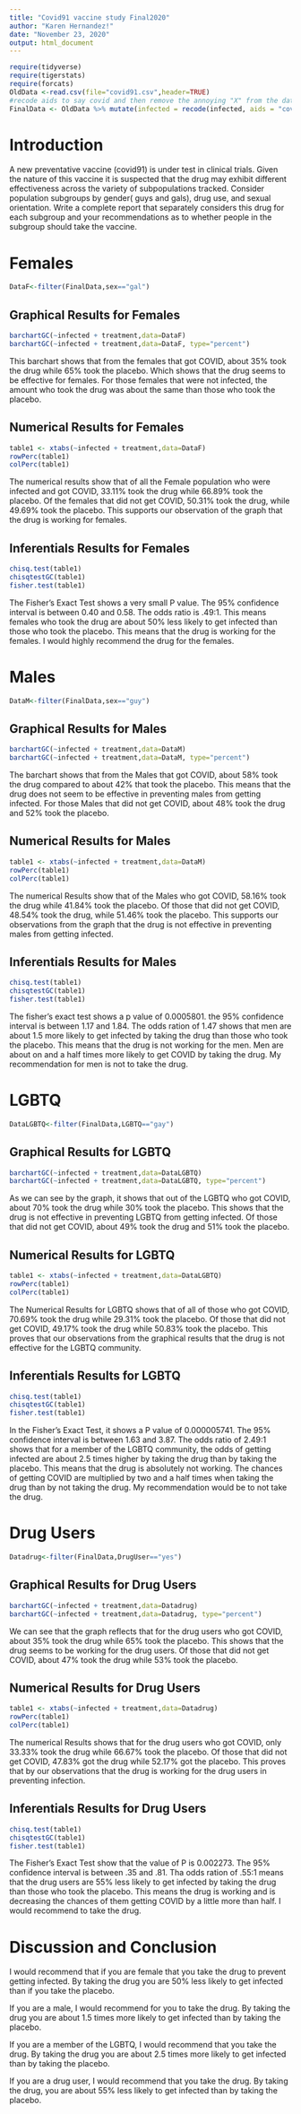 ```yaml
---
title: "Covid91 vaccine study Final2020"
author: "Karen Hernandez!"
date: "November 23, 2020"
output: html_document
---
```


```r
require(tidyverse)
require(tigerstats)
require(forcats)
OldData <-read.csv(file="covid91.csv",header=TRUE)
#recode aids to say covid and then remove the annoying "X" from the dataframe
FinalData <- OldData %>% mutate(infected = recode(infected, aids = "covid", none = "OK" )) %>% select(-one_of("X"))
```

# Introduction

<!--In this section you explain what you are trying to show.  Where did the data come from?  What is the research or other question you are trying to answer?.  If you skimp in this section expect to be marked down in your grade. Paint a picture of the project a couple of paragraphs is expected!-->

A new  preventative vaccine (covid91) is under test in clinical trials. Given the nature of this vaccine it is suspected that the drug may exhibit different effectiveness across the variety of subpopulations tracked. Consider population subgroups by gender( guys and gals), drug use, and sexual orientation. Write a complete report that separately considers this drug for each subgroup and your recommendations as to whether people in the subgroup should take the vaccine.

# Females 

```r
DataF<-filter(FinalData,sex=="gal")
```


## Graphical Results for Females 

```r
barchartGC(~infected + treatment,data=DataF)
barchartGC(~infected + treatment,data=DataF, type="percent")

```

This barchart shows that from the females that got COVID, about 35% took the drug while 65% took the placebo. Which shows that the drug seems to be effective for females. For those females that were not infected, the amount who took the drug was about the same than those who took the placebo. 


## Numerical Results for Females 

```r
table1 <- xtabs(~infected + treatment,data=DataF)
rowPerc(table1)
colPerc(table1)
```

The numerical results show that of all the Female population who were infected and got COVID, 33.11% took the drug while 66.89% took the placebo. Of the females that did not get COVID, 50.31% took the drug, while 49.69% took the placebo. This supports our observation of the graph that the drug is working for females. 


## Inferentials Results for Females 

```r
chisq.test(table1)
chisqtestGC(table1)
fisher.test(table1)
```

The Fisher's Exact Test shows a very small P value. The 95% confidence interval is between 0.40 and 0.58. The odds ratio is .49:1. This means females who took the drug are about 50% less likely to get infected than those who took the placebo. This means that the drug is working for the females. I would highly recommend the drug for the females.

# Males 

```r
DataM<-filter(FinalData,sex=="guy")
```

## Graphical Results for Males 

```r
barchartGC(~infected + treatment,data=DataM)
barchartGC(~infected + treatment,data=DataM, type="percent")

```

The barchart shows that from the Males that got COVID, about 58% took the drug compared to about 42% that took the placebo. This means that the drug does not seem to be effective in preventing males from getting infected. For those Males that did not get COVID, about 48% took the drug and 52% took the placebo. 

## Numerical Results for Males

```r
table1 <- xtabs(~infected + treatment,data=DataM)
rowPerc(table1)
colPerc(table1)
```
The numerical Results show that of the Males who got COVID, 58.16% took the drug while 41.84% took the placebo. Of those that did not get COVID, 48.54% took the drug, while 51.46% took the placebo. This supports our observations from the graph that the drug is not effective in preventing males from getting infected. 

## Inferentials Results for Males

```r
chisq.test(table1)
chisqtestGC(table1)
fisher.test(table1)
```

The fisher's exact test shows a p value of 0.0005801. the 95% confidence interval is between 1.17 and 1.84. The odds ration of 1.47 shows that men are about 1.5 more likely to get infected by taking the drug than those who took the placebo. This means that the drug is not working for the men. Men are about on and a half times more likely to get COVID by taking the drug. My recommendation for men is not to take the drug. 


# LGBTQ

```r
DataLGBTQ<-filter(FinalData,LGBTQ=="gay")
```

## Graphical Results for LGBTQ 

```r
barchartGC(~infected + treatment,data=DataLGBTQ)
barchartGC(~infected + treatment,data=DataLGBTQ, type="percent")

```

As we can see by the graph, it shows that out of the LGBTQ who got COVID, about 70% took the drug while 30% took the placebo. This shows that the drug is not effective in preventing LGBTQ from getting infected. Of those that did not get COVID, about 49% took the drug and 51% took the placebo. 

## Numerical Results for LGBTQ

```r
table1 <- xtabs(~infected + treatment,data=DataLGBTQ)
rowPerc(table1)
colPerc(table1)
```

The Numerical Results for LGBTQ shows that of all of those who got COVID, 70.69% took the drug while 29.31% took the placebo. Of those that did not get COVID, 49.17% took the drug while 50.83% took the placebo. This proves that our observations from the graphical results that the drug is not effective for the LGBTQ community. 

## Inferentials Results for LGBTQ

```r
chisq.test(table1)
chisqtestGC(table1)
fisher.test(table1)
```

In the Fisher's Exact Test, it shows a P value of 0.000005741. The 95% confidence interval is between 1.63 and 3.87. The odds ratio of 2.49:1 shows that for a member of the LGBTQ community, the odds of getting infected are about 2.5 times higher by taking the drug than by taking the placebo. This means that the drug is absolutely not working. The chances of getting COVID are multiplied by two and a half times when taking the drug than by not taking the drug. My recommendation would be to not take the drug. 

# Drug Users 

```r
Datadrug<-filter(FinalData,DrugUser=="yes")
```

## Graphical Results for Drug Users  

```r
barchartGC(~infected + treatment,data=Datadrug)
barchartGC(~infected + treatment,data=Datadrug, type="percent")

```

We can see that the graph reflects that for the drug users who got COVID, about 35% took the drug while 65% took the placebo. This shows that the drug seems to be working for the drug users. Of those that did not get COVID, about 47% took the drug while 53% took the placebo. 

## Numerical Results for Drug Users  

```r
table1 <- xtabs(~infected + treatment,data=Datadrug)
rowPerc(table1)
colPerc(table1)
```

The numerical Results shows that for the drug users who got COVID, only 33.33% took the drug while 66.67% took the placebo. Of those that did not get COVID, 47.83% got the drug while 52.17% got the placebo. This proves that by our observations that the drug is working for the drug users in preventing infection.

## Inferentials Results for Drug Users 


```r
chisq.test(table1)
chisqtestGC(table1)
fisher.test(table1)
```


The Fisher's Exact Test show that the value of P is 0.002273. The 95% confidence interval is between .35 and .81. Tha odds ration of .55:1 means that the drug users are 55% less likely to get infected by taking the drug than those who took the placebo. This means the drug is working and is decreasing the chances of them getting COVID by a little more than half. I would recommend to take the drug. 

# Discussion and Conclusion

I would recommend that if you are female that you take the drug to prevent getting infected. By taking the drug you are 50% less likely to get infected than if you take the placebo.

If you are a male, I would recommend for you to take the drug. By taking the drug you are about 1.5 times more likely to get infected than by taking the placebo. 

If you are a member of the LGBTQ, I would recommend that you take the drug. By taking the drug you are about 2.5 times more likely to get infected than by taking the placebo. 

If you are a drug user, I would recommend that you take the drug. By taking the drug, you are about 55% less likely to get infected than by taking the placebo.

<!--Discussion and conclusion here.  If you found a relationship be sure to consider whether the relationship occurs because one of the variavbles causes the other, or whether they perhasps are related for some other reason.  Watch the chapter 6 videos from the GeorgeTown videos collection.!-->
